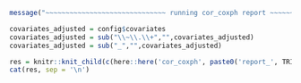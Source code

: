 <!-- ```{r, echo=FALSE} -->
<!-- here::i_am("cor_coxph/report.Rmd") -->
<!-- ``` -->



```r
message("~~~~~~~~~~~~~~~~~~~~~~~~~~~~~~ running cor_coxph report ~~~~~~~~~~~~~~~~~~~~~~~~~")
```






<!-- latex variables that may be used in report_sub -->
<!-- \newif\ifCOVE -->
<!-- \newif\ifENSEMBLE -->



```r

covariates_adjusted = config$covariates
covariates_adjusted = sub("\\~\\.\\+","",covariates_adjusted)
covariates_adjusted = sub("_","",covariates_adjusted)

res = knitr::knit_child(c(here::here('cor_coxph', paste0('report_', TRIAL, '.Rmd'))), quiet = TRUE)
cat(res, sep = '\n')

```
